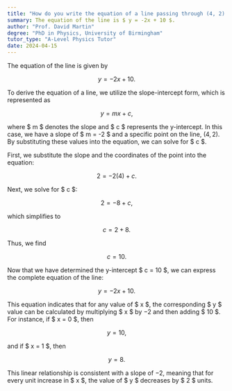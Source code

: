 ```yaml
---
title: "How do you write the equation of a line passing through (4, 2) with slope -2?"
summary: The equation of the line is $ y = -2x + 10 $.
author: "Prof. David Martin"
degree: "PhD in Physics, University of Birmingham"
tutor_type: "A-Level Physics Tutor"
date: 2024-04-15
---
```


The equation of the line is given by 

$$
y = -2x + 10.
$$

To derive the equation of a line, we utilize the slope-intercept form, which is represented as 

$$
y = mx + c,
$$ 

where $ m $ denotes the slope and $ c $ represents the y-intercept. In this case, we have a slope of $ m = -2 $ and a specific point on the line, $(4, 2)$. By substituting these values into the equation, we can solve for $ c $.

First, we substitute the slope and the coordinates of the point into the equation:

$$
2 = -2(4) + c.
$$

Next, we solve for $ c $:

$$
2 = -8 + c,
$$

which simplifies to 

$$
c = 2 + 8.
$$

Thus, we find 

$$
c = 10.
$$

Now that we have determined the y-intercept $ c = 10 $, we can express the complete equation of the line:

$$
y = -2x + 10.
$$

This equation indicates that for any value of $ x $, the corresponding $ y $ value can be calculated by multiplying $ x $ by $-2$ and then adding $ 10 $. For instance, if $ x = 0 $, then 

$$
y = 10,
$$ 

and if $ x = 1 $, then 

$$
y = 8.
$$ 

This linear relationship is consistent with a slope of $-2$, meaning that for every unit increase in $ x $, the value of $ y $ decreases by $ 2 $ units.
    